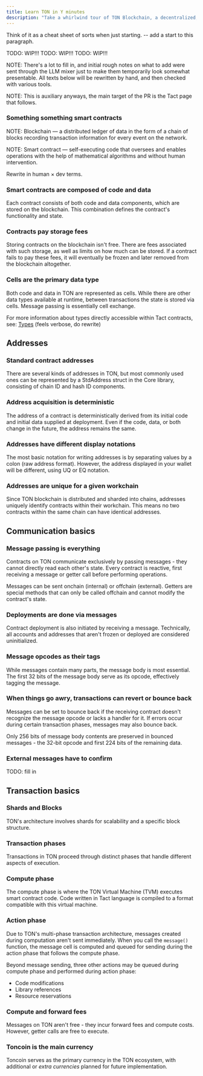```yaml
---
title: Learn TON in Y minutes
description: "Take a whirlwind tour of TON Blockchain, a decentralized, open, and self-governing network. A scenic voyage inspired by the famous learnXinYminutes website."
---
```


Think of it as a cheat sheet of sorts when just starting. -- add a start to this paragraph.

TODO: WIP!!!
TODO: WIP!!!
TODO: WIP!!!

NOTE: There's a lot to fill in, and initial rough notes on what to add were sent through the LLM mixer just to make them temporarily look somewhat presentable. All texts below will be rewritten by hand, and then checked with various tools.

NOTE: This is auxiliary anyways, the main target of the PR is the Tact page that follows.

### Something something smart contracts

NOTE: Blockchain — a distributed ledger of data in the form of a chain of blocks recording transaction information for every event on the network.

NOTE: Smart contract — self-executing code that oversees and enables operations with the help of mathematical algorithms and without human intervention.

Rewrite in human × dev terms.

### Smart contracts are composed of code and data

Each contract consists of both code and data components, which are stored on the blockchain. This combination defines the contract's functionality and state.

### Contracts pay storage fees

Storing contracts on the blockchain isn't free. There are fees associated with such storage, as well as limits on how much can be stored. If a contract fails to pay these fees, it will eventually be frozen and later removed from the blockchain altogether.

### Cells are the primary data type

Both code and data in TON are represented as cells. While there are other data types available at runtime, between transactions the state is stored via cells. Message passing is essentially cell exchange.

For more information about types directly accessible within Tact contracts, see: [Types](/book/types) (feels verbose, do rewrite)

## Addresses

### Standard contract addresses

There are several kinds of addresses in TON, but most commonly used ones can be represented by a StdAddress struct in the Core library, consisting of chain ID and hash ID components.

### Address acquisition is deterministic

The address of a contract is deterministically derived from its initial code and initial data supplied at deployment. Even if the code, data, or both change in the future, the address remains the same.

### Addresses have different display notations

The most basic notation for writing addresses is by separating values by a colon (raw address format). However, the address displayed in your wallet will be different, using UQ or EQ notation.

### Addresses are unique for a given workchain

Since TON blockchain is distributed and sharded into chains, addresses uniquely identify contracts within their workchain. This means no two contracts within the same chain can have identical addresses.

## Communication basics

### Message passing is everything

Contracts on TON communicate exclusively by passing messages - they cannot directly read each other's state. Every contract is reactive, first receiving a message or getter call before performing operations.

Messages can be sent onchain (internal) or offchain (external). Getters are special methods that can only be called offchain and cannot modify the contract's state.

### Deployments are done via messages

Contract deployment is also initiated by receiving a message. Technically, all accounts and addresses that aren't frozen or deployed are considered uninitialized.

### Message opcodes as their tags

While messages contain many parts, the message body is most essential. The first 32 bits of the message body serve as its opcode, effectively tagging the message.

### When things go awry, transactions can revert or bounce back

Messages can be set to bounce back if the receiving contract doesn't recognize the message opcode or lacks a handler for it. If errors occur during certain transaction phases, messages may also bounce back.

Only 256 bits of message body contents are preserved in bounced messages - the 32-bit opcode and first 224 bits of the remaining data.

### External messages have to confirm

TODO: fill in

## Transaction basics

### Shards and Blocks

TON's architecture involves shards for scalability and a specific block structure.

### Transaction phases

Transactions in TON proceed through distinct phases that handle different aspects of execution.

### Compute phase

The compute phase is where the TON Virtual Machine (TVM) executes smart contract code. Code written in Tact language is compiled to a format compatible with this virtual machine.

### Action phase

Due to TON's multi-phase transaction architecture, messages created during computation aren't sent immediately. When you call the `message()` function, the message cell is computed and queued for sending during the action phase that follows the compute phase.

Beyond message sending, three other actions may be queued during compute phase and performed during action phase:
* Code modifications
* Library references
* Resource reservations

### Compute and forward fees

Messages on TON aren't free - they incur forward fees and compute costs. However, getter calls are free to execute.

### Toncoin is the main currency

Toncoin serves as the primary currency in the TON ecosystem, with additional or _extra currencies_ planned for future implementation.

